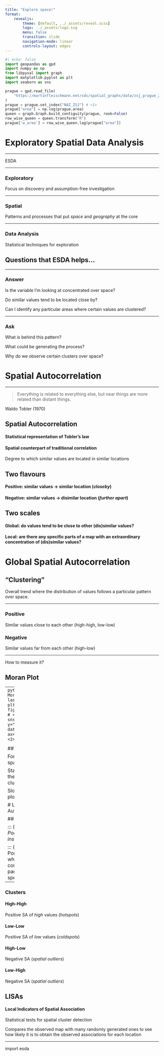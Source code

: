 ```yaml
---
title: "Explore space!"
format:
    revealjs:
        theme: [default, ../_assets/reveal.scss]
        logo: ../_assets/logo.svg
        menu: false
        transition: slide
        navigation-mode: linear
        controls-layout: edges
---
```


```python
#| echo: false
import geopandas as gpd
import numpy as np
from libpysal import graph
import matplotlib.pyplot as plt
import seaborn as sns

prague = gpd.read_file(
    "https://martinfleischmann.net/sds/spatial_graphs/data/zsj_prague_2021.gpkg"
)
prague = prague.set_index("NAZ_ZSJ") # <1>
prague["area"] = np.log(prague.area)
queen = graph.Graph.build_contiguity(prague, rook=False)
row_wise_queen = queen.transform("R")
prague['w_area'] = row_wise_queen.lag(prague["area"])
```

# Exploratory Spatial Data Analysis

---

::: {.r-fit-text}
ESDA
:::

---

### Exploratory

::: {.r-fit-text .fragment .fade-in}
Focus on discovery and assumption-free investigation
:::

---

### Spatial

::: {.r-fit-text .fragment .fade-in}
Patterns and processes that put *space* and *geography* at the core
:::

---

### Data Analysis

::: {.r-fit-text .fragment .fade-in}
Statistical techniques for exploration
:::

## Questions that ESDA helps...

---

### Answer

::: {.r-fit-text .fragment .fade-in}
Is the variable I'm looking at concentrated over space?
:::

::: {.r-fit-text .fragment .fade-in}
Do similar values tend to be located close by?
:::

::: {.r-fit-text .fragment .fade-in}
Can I identify any particular areas where certain values are clustered?
:::

---

### Ask
::: {.r-fit-text .fragment .fade-in}
What is behind this pattern?
:::

::: {.r-fit-text .fragment .fade-in}
What could be generating the process?
:::

::: {.r-fit-text .fragment .fade-in}
Why do we observe certain clusters over space?
:::

# Spatial Autocorrelation

---

> Everything is related to everything else, but near things are more related than distant things.

::: {.fragment .fade-in}
Waldo Tobler (1970)
:::

## Spatial Autocorrelation

::: {.fragment .fade-in}
#### Statistical representation of Tobler's law
:::

::: {.fragment .fade-in}
#### Spatial counterpart of traditional correlation
:::

::: {.fragment .fade-in}
Degree to which similar values are located in similar locations
:::

## Two flavours

::: {.fragment .fade-in}
#### Positive: similar values $\rightarrow$ similar location (*closeby*)
:::

::: {.fragment .fade-in}
#### Negative: similar values $\rightarrow$ disimilar location (*further apart*)
:::

## Two scales

::: {.fragment .fade-in}
#### Global: do values tend to be close to other (dis)similar values?
:::

::: {.fragment .fade-in}
#### Local: are there any specific parts of a map with an extraordinary concentration of (dis)similar values?
:::

# Global Spatial Autocorrelation

## "Clustering"

::: {.fragment .fade-in}
Overall trend where the distribution of values follows a particular pattern
over space.
:::

---

### Positive
Similar values close to each other (high-high, low-low)

::: {.fragment .fade-in}
### Negative
Similar values far from each other (high-low)
:::

---

::: {.r-fit-text}
How to measure it?
:::

## Moran Plot

---
```python
#| fig-cap: Moran Plot from the last session
f, ax = plt.subplots(1, figsize=(6, 6))                     # <1>
sns.regplot(x="area", y="w_area", data=prague, ci=None, ax=ax, marker="."); # <2>
```

<!-- ![](https://martinfleischmann.net/sds/spatial_graphs/hands_on_files/figure-html/cell-38-output-1.png){.center_image height="600"} -->

## Moran's I

[Formal test of global spatial autocorrelation]{.fragment .fade-in}

[Statistically identify the presence of clustering in a variable]{.fragment .fade-in}

[Slope of the Moran plot]{.fragment .fade-in}

# Local Spatial Autocorrelation

## "Clusters"

::: {.fragment .fade-in}
*Pockets of spatial instability*
:::

::: {.fragment .fade-in}
Portions of a map where values are correlated in a particularly strong and
specific way
:::

---

### Clusters

#### High-High
Positive SA of *high* values (*hotspots*)

::: {.fragment .fade-in}
#### Low-Low
Positive SA of *low* values (*coldspots*)
:::

::: {.fragment .fade-in}
#### High-Low
Negative SA (*spatial outliers*)

#### Low-High
Negative SA (*spatial outliers*)
:::

## LISAs

#### Local Indicators of Spatial Association

[Statistical tests for spatial cluster detection]{.fragment .fade-in}

[Compares the observed map with many randomly generated ones to see how likely
it is to obtain the observed associations for each location]{.fragment .fade-in}

---

::: {.r-fit-text .absolute top=25%}
import esda
:::